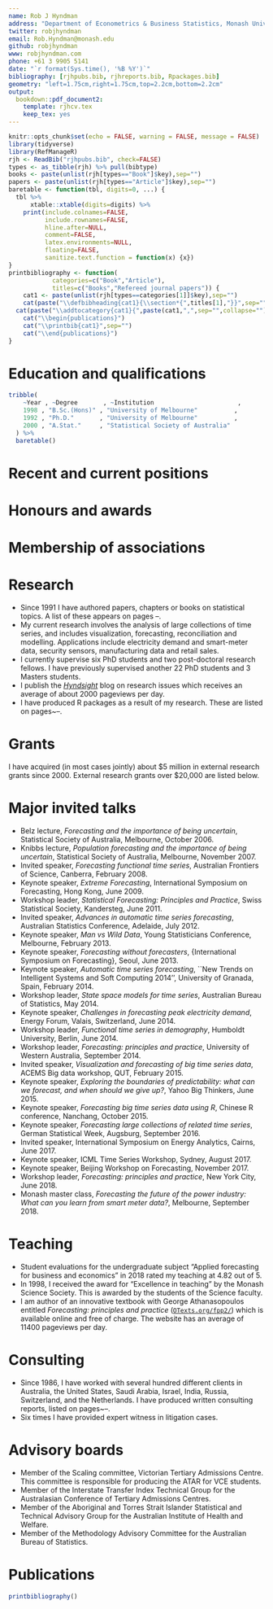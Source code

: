 ```yaml
---
name: Rob J Hyndman
address: "Department of Econometrics & Business Statistics, Monash University, VIC 3800, Australia."
twitter: robjhyndman
email: Rob.Hyndman@monash.edu
github: robjhyndman
www: robjhyndman.com
phone: +61 3 9905 5141
date: "`r format(Sys.time(), '%B %Y')`"
bibliography: [rjhpubs.bib, rjhreports.bib, Rpackages.bib]
geometry: "left=1.75cm,right=1.75cm,top=2.2cm,bottom=2.2cm"
output:
  bookdown::pdf_document2:
    template: rjhcv.tex
    keep_tex: yes
---
```


```r
knitr::opts_chunk$set(echo = FALSE, warning = FALSE, message = FALSE)
library(tidyverse)
library(RefManageR)
rjh <- ReadBib("rjhpubs.bib", check=FALSE)
types <- as_tibble(rjh) %>% pull(bibtype)
books <- paste(unlist(rjh[types=="Book"]$key),sep="")
papers <- paste(unlist(rjh[types=="Article"]$key),sep="")
baretable <- function(tbl, digits=0, ...) {
  tbl %>%
	  xtable::xtable(digits=digits) %>%
    print(include.colnames=FALSE,
  	      include.rownames=FALSE,
  	      hline.after=NULL,
  	      comment=FALSE,
  	      latex.environments=NULL,
          floating=FALSE,
          sanitize.text.function = function(x) {x})
}
printbibliography <- function(
			categories=c("Book","Article"),
			titles=c("Books","Refereed journal papers")) {
	cat1 <- paste(unlist(rjh[types==categories[1]]$key),sep="")
	cat(paste("\\defbibheading{cat1}{\\section*{",titles[1],"}}",sep=""))
  cat(paste("\\addtocategory{cat1}{",paste(cat1,",",sep="",collapse=""),"}",sep=""))
	cat("\\begin{publications}")
	cat("\\printbib{cat1}",sep="")
	cat("\\end{publications}")
}
```

# Education and qualifications

```r
tribble(
    ~Year , ~Degree       , ~Institution                       ,
    1998 , "B.Sc.(Hons)" , "University of Melbourne"          ,
    1992 , "Ph.D."       , "University of Melbourne"          ,
    2000 , "A.Stat."     , "Statistical Society of Australia"
  ) %>%
  baretable()
```

# Recent and current positions

\begin{tabular}{lP{15cm}}
2019--&
  \textbf{Head},
  Department of Econometrics \& Business Statistics, Monash University.\\
2011--&
  \textbf{Editor},
  \textit{Journal of Statistical Software}. \\
2005--2018 &
  \textbf{Editor-in-Chief},
  \textit{International Journal of Forecasting}.\\
2005--2018 &
  \textbf{Director},
  International Institute of Forecasters.\\
2003--&
  \textbf{Professor of Statistics},
  Department of Econometrics \& Business Statistics, Monash University.
\end{tabular}


# Honours and awards

\begin{tabular}{ll}
2016 & KNAW Visiting Professor, TU/Eindhoven, Netherlands.\\
2010 & Dean's Award for excellence in innovation and external collaboration, Monash University.\\
2010 & HP Innovation Research Award.\\
2008 & Dean's award for excellence in research, Monash University.\\
2008 & Vice-Chancellor's award for postgraduate supervisor of the year, Monash University.\\
2007 & Knibbs Lecturer, Statistical Society of Australia (ACT branch).\\
2007 & Moran Medal for Statistical Science, Australian Academy of Science.\\
2006 & Belz Lecturer, Statistical Society of Australia (Victorian branch).\\
1998 & Award for excellence in teaching, Monash Science Society\\
1990 & Finalist, Channel Ten Young Achiever Awards\\
1988 & Dwights Prize in Statistics, University of Melbourne\\
1987 & Norma McArthur Prize in Statistics, University of Melbourne\\
1986 & Second Maurice H.\ Belz Prize in Statistics, University of Melbourne
\end{tabular}

# Membership of associations

\begin{tabular}{@{~$\bullet$~~}l}
Elected Member, International Statistical Institute.\\
Member, International Institute of Forecasters.\\
Member, International Association for Statistical Computing.\\
Member, Statistical Society of Australia.
\end{tabular}

# Research

 * Since 1991 I have authored \ref{sumpapers} papers, chapters or books on statistical topics. A list of these appears on pages \pageref{papersstart}--\pageref{papersend}.
 * My current research involves the analysis of large collections of time series, and includes visualization, forecasting, reconciliation and modelling. Applications include electricity demand and smart-meter data, security sensors, manufacturing data and retail sales.
 * I currently supervise six PhD students and two post-doctoral research fellows. I have previously supervised another 22 PhD students and 3 Masters students.
 * I publish the [*Hyndsight*](https://robjhyndman.com/hyndsight) blog on research issues which receives an average of about 2000 pageviews per day.
 * I have produced \ref{sumsoftware} R packages as a result of my research. These are listed on pages~\pageref{sumreports}--\pageref{sumsoftware}.

# Grants

I have acquired (in most cases jointly) about $5 million in external research grants since 2000. External research grants over $20,000 are listed below.

\def\next{\\\\[-0.2cm]}
\begin{tabular}{@{}lP{13.3cm}r@{}}
\toprule
2000 & R.J. Hyndman. ``Forecasting Telstra market share''. \emph{Funding from Telstra Australia.} &\$31,000
\next
2000 & R.J. Hyndman. ``Electricity demand forecasting''. \emph{Funding from TXU.} & \$27,933
\next
2001--2002 & R.J. Hyndman. ``Injury management pilot evaluation''. \emph{Funding from Workcover NSW.} &\$42,182
\next
2002 & R.J. Hyndman. ``Evaluation of PBS Forward Estimates methodology''. \emph{Funding from Department of Health and Ageing.} &\$55,341
\next
2004--2008 & R.J. Hyndman. ``Analysis of NPS interventions''. \emph{Funding from the National Prescribing Service.} &\$120,000
\next
2004--2006 & G.M. Martin, R.D. Snyder and R.J. Hyndman. ``New approaches to the analysis of count time series''. \emph{Funding from the Australian Research Council.} &\$172,317
\next
2006--2010 & R.J. Hyndman and G. Athanasopoulos. ``Tourism Forecasting''. \emph{Funding from Tourism Australia and the Sustainable Tourism Cooperative Research Centre.} &\$312,017
\next
2007--2010 & R.J. Hyndman, ``Peak energy demand forecasting''. \emph{Funding from the Electricity Supply Industry Planning Council, Victorian Energy Corporation, Western Power and the Australian Energy Market Operator.} &\$606,995
\next
2008 & R.J. Hyndman. ``PBS Forecasting Model Review''. \emph{Funding from the Commonwealth Department of Health and Ageing.} &\$46,514
\next
2009--2011 & Erbas, B., Abramson, M., Tang, M., Allen, K., Newbigin, E., Dharmage, S., Hyndman, R.J. ``The impact of outdoor aeroallergen exposure on asthma exacerbations in children and adolescents''. \emph{Funding from the National Health and Medical Research Council.} &\$454,550
\next
2010--2011 & R.J. Hyndman. ``New methods for hierarchical forecasting with application to HP business forecasting''. *Funding from the HP Labs Innovation Research Program*. &US\$27,800
\next
2011--2015 & R.J. Hyndman, ``Energy demand forecasting''. \emph{Funding from the Australian Energy Market Operator.} &\$1,106,900
\next
2011--2013 & R.J. Hyndman and S. Fan, ``Development of electricity peak demand and energy forecasts for the SWIS''. \emph{Funding from the Independent Market Operator (Western Australia)}. &\$93,450
\next
2013--2016 & K.A. Smith-Miles, R.J. Hyndman, L. Villanova and M. Kah. ``Optimising experimental design for robust product development: a cast study for high-efficiency energy generation''. *ARC Linkage Grant with Ceramic Fuel Cells Ltd*. & \$362,389
\next
2014--2017 & A.N. Panagiotelis, G. Athanasopoulos, R.J. Hyndman, F. Vahid. ``Macroeconomic forecasting in a `Big Data' world''. *ARC Discovery Grant*.& \$451,034
\next
2017--2018 & R.J. Hyndman, S. Ben Taieb, C. Bergmeir. ``Demand forecasting for large-scale dynamic hierarchies in a big data environment'' *Funding from Huawei Innovation Research Program* & \$86,586
\next
2017--2019&  R.J. Hyndman, D. Cook, P. Toscas. ``RiskLab Projects: Econometrics''. \emph{RiskLab at Data61}. & \$151,200
\next
2017--2019 & K.A. Smith-Miles, R.J. Hyndman, M. Munoz Acosta, J. Katsifolis. ``Intruder Alert! Detecting and classifying events in noisy time series''. *ARC Linkage Grant*. & \$204,000
\next
2017--2021 & Hall, P., Bartlett, P., Bean, N., Burrage, K., DeGier, J., Delaigle, A., Forrester, P., Geweke, J., Kohn, R., Kroese, D., Mengersen, K., Pettit, A., Pollett, P., Roughan, M., Ryan, L., Taylor, P., Turner, I., Wand, M., Garoni, T., Smith-Miles, K. A., Caley, M., Churches, T., Elazar, D., Gupta, A., Harch, B., Tam, S., Weegberg, K., Willinger, W. \& Hyndman, R.J. *ARC Centre of Excellence for Mathematical and Statistical Frontiers* & \$554,329
\\
\bottomrule
\end{tabular}

# Major invited talks

  * Belz lecture, *Forecasting and the importance of being uncertain*, Statistical Society of Australia, Melbourne, October 2006.
  * Knibbs lecture, *Population forecasting and the importance of being uncertain*, Statistical Society of Australia, Melbourne, November 2007.
  * Invited speaker, *Forecasting functional time series*, Australian Frontiers of Science, Canberra, February 2008.
  * Keynote speaker, *Extreme Forecasting*, International Symposium on Forecasting, Hong Kong, June 2009.
  * Workshop leader, *Statistical Forecasting: Principles and Practice*, Swiss Statistical Society, Kandersteg, June 2011.
  * Invited speaker, *Advances in automatic time series forecasting*, Australian Statistics Conference, Adelaide, July 2012.
  * Keynote speaker, *Man vs Wild Data*, Young Statisticians Conference, Melbourne, February 2013.
  * Keynote speaker, *Forecasting without forecasters*, {International Symposium on Forecasting}, Seoul, June 2013.
  * Keynote speaker, *Automatic time series forecasting*,  ``New Trends on Intelligent Systems and Soft Computing 2014'', University of Granada, Spain, February 2014.
  * Workshop leader, *State space models for time series*, Australian Bureau of Statistics, May 2014.
  * Keynote speaker, *Challenges in forecasting peak electricity demand*, Energy Forum, Valais, Switzerland, June 2014.
  * Workshop leader, *Functional time series in demography*, Humboldt University, Berlin, June 2014.
  * Workshop leader, *Forecasting: principles and practice*, University of Western Australia, September 2014.
  * Invited speaker, *Visualization and forecasting of big time series data*,   ACEMS Big data workshop, QUT, February 2015.
  * Keynote speaker,  *Exploring the boundaries of predictability: what can we forecast, and when should we give up?*, Yahoo Big Thinkers, June 2015.
  * Keynote speaker, *Forecasting big time series data using R*, Chinese R conference, Nanchang, October 2015.
  * Keynote speaker, *Forecasting large collections of related time series*, German Statistical Week, Augsburg, September 2016.
  * Invited speaker, International Symposium on Energy Analytics, Cairns, June 2017.
  * Keynote speaker, ICML Time Series Workshop, Sydney, August 2017.
  * Keynote speaker, Beijing Workshop on Forecasting, November 2017.
  * Workshop leader, *Forecasting: principles and practice*, New York City, June 2018.
  * Monash master class, *Forecasting the future of the power industry: What can you learn from smart meter data?*, Melbourne, September 2018.


# Teaching

  * Student evaluations for the undergraduate subject "Applied forecasting for business and economics" in 2018 rated my teaching at 4.82 out of 5.
  * In 1998, I received the award for "Excellence in teaching" by the Monash Science Society. This is awarded by the students of the Science faculty.
  * I am author of an innovative textbook with George Athanasopoulos entitled *Forecasting: principles and practice* ([`OTexts.org/fpp2/`](https://OTexts.org/fpp2)) which is available online and free of charge. The website has an average of 11400 pageviews per day.

# Consulting

  * Since 1986, I have worked with several hundred different clients in Australia, the United States, Saudi Arabia, Israel, India, Russia, Switzerland, and the Netherlands. I have produced \ref{sumreports} written consulting reports, listed on pages~\pageref{consulting}--\pageref{sumreports}.
  * Six times I have provided expert witness in litigation cases.

# Advisory boards

  * Member of the Scaling committee, Victorian Tertiary Admissions Centre. This committee is responsible for producing the ATAR for VCE students.
  * Member of the Interstate Transfer Index Technical Group for the Australasian Conference of Tertiary Admissions Centres.
  * Member of the Aboriginal and Torres Strait Islander Statistical and Technical Advisory Group for the Australian Institute of Health and Welfare.
  * Member of the Methodology Advisory Committee for the Australian Bureau of Statistics.


# Publications

```r
printbibliography()
```


